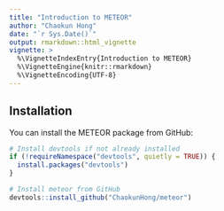 ```yaml
---
title: "Introduction to METEOR"
author: "Chaokun Hong"
date: "`r Sys.Date()`"
output: rmarkdown::html_vignette
vignette: >
  %\VignetteIndexEntry{Introduction to METEOR}
  %\VignetteEngine{knitr::rmarkdown}
  %\VignetteEncoding{UTF-8}
---
```


## Installation

You can install the METEOR package from GitHub:

```r
# Install devtools if not already installed
if (!requireNamespace("devtools", quietly = TRUE)) {
  install.packages("devtools")
}

# Install meteor from GitHub
devtools::install_github("ChaokunHong/meteor")
``` 